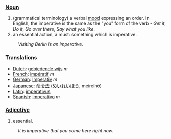 ===[[Noun]]===
#(grammatical terminology) a verbal [[mood]] expressing an order.  In English, the imperative is the same as the "you" form of the verb - ''Get it'', ''Do it'', ''Go over there'', ''Say what you like''.
#an essential action, a must: something which is imperative.
:''Visiting Berlin is an imperative.''

===Translations===
*[[Dutch]]: [[gebiedende wijs]] ''m''
*[[French]]: [[impératif]] ''m''
*[[German]]: [[Imperativ]] ''m''
*[[Japanese]]: [[命令法]] ([[めいれいほう]], meireihō)
*[[Latin]]: [[imperativus]]
*[[Spanish]]: [[imperativo]] ''m''

===[[Adjective]]===
#essential.
:''It is imperative that you come here right now.''